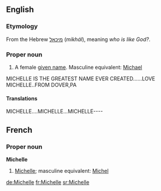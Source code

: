 ==English==
===Etymology===
From the Hebrew [[מיכאל]] (''mikhál''), meaning ''who is like God?''.

===Proper noun===
{{en-proper noun}}
#{{given name|female||}} A female [[given name]]. Masculine equivalent: [[Michael]]

MICHELLE IS THE GREATEST NAME EVER CREATED......LOVE MICHELLE..FROM DOVER,PA

====Translations====
MICHELLE....MICHELLE...MICHELLE----

==French==
===Proper noun===
'''Michelle'''
#{{given name|female||fr:}} [[Michelle#English|Michelle]]; masculine equivalent: [[Michel]]

[[de:Michelle]]
[[fr:Michelle]]
[[sr:Michelle]]